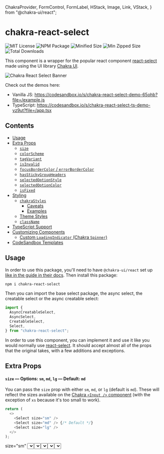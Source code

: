   ChakraProvider,
  FormControl,
  FormLabel,
  HStack,
  Image,
  Link,
  VStack,
} from "@chakra-ui/react";

<Meta title="Introduction" />

# chakra-react-select

<HStack>
  <Link href="https://github.com/csandman/chakra-react-select/blob/main/LICENSE.md">
    <Image
      src="https://badgen.net/github/license/csandman/chakra-react-select"
      alt="MIT License"
    />
  </Link>
  <Link href="https://www.npmjs.com/package/chakra-react-select">
    <Image
      src="https://img.shields.io/npm/v/chakra-react-select"
      alt="NPM Package"
    />
  </Link>
  <Link href="https://bundlephobia.com/result?p=chakra-react-select">
    <Image
      src="https://badgen.net/bundlephobia/min/chakra-react-select"
      alt="Minified Size"
    />
  </Link>
  <Link href="https://bundlephobia.com/result?p=chakra-react-select">
    <Image
      src="https://badgen.net/bundlephobia/minzip/chakra-react-select"
      alt="Min Zipped Size"
    />
  </Link>
  <Link href="https://www.npmjs.com/package/chakra-react-select">
    <Image
      src="https://badgen.net/npm/dt/chakra-react-select?color=blue"
      alt="Total Downloads"
    />
  </Link>
</HStack>

This component is a wrapper for the popular react component [react-select](https://react-select.com/home) made using the UI library [Chakra UI](https://chakra-ui.com/).

<img src={banner} alt="Chakra React Select Banner" />

Check out the demos here:

- Vanilla JS: https://codesandbox.io/s/chakra-react-select-demo-65ohb?file=/example.js
- TypeScript: https://codesandbox.io/s/chakra-react-select-ts-demo-vz9ut?file=/app.tsx

## Contents

- [Usage](#usage)
- [Extra Props](#extra-props)
  - [`size`](#size--options-sm-md-lg--default-md)
  - [`colorScheme`](#colorscheme)
  - [`tagVariant`](#tagvariant--options-subtle-solid-outline--default-subtle)
  - [`isInvalid`](#isinvalid--default-false)
  - [`focusBorderColor` / `errorBorderColor`](#focusbordercolor--default-blue500--errorbordercolor--default-red500)
  - [`hasStickyGroupHeaders`](#hasstickygroupheaders--default-false)
  - [`selectedOptionStyle`](#selectedoptionstyle--options-color-check--default-color)
  - [`selectedOptionColor`](#selectedoptioncolor--default-blue)
  - [`isFixed`](#isfixed)
- [Styling](#styling)
  - [`chakraStyles`](#chakrastyles)
    - [Caveats](#caveats)
    - [Examples](#examples)
  - [Theme Styles](#theme-styles)
  - [`className`](#classname)
- [TypeScript Support](#typescript-support)
- [Customizing Components](#customizing-components)
  - [Custom `LoadingIndicator` (Chakra `Spinner`)](#custom-loadingindicator-chakra-spinner)
- [CodeSandbox Templates](#codesandbox-templates)

## Usage

In order to use this package, you'll need to have `@chakra-ui/react` set up [like in the guide in their docs](https://chakra-ui.com/docs/getting-started#installation). Then install this package:

```sh
npm i chakra-react-select
```

Then you can import the base select package, the async select, the creatable select or the async creatable select:

```js
import {
  AsyncCreatableSelect,
  AsyncSelect,
  CreatableSelect,
  Select,
} from "chakra-react-select";
```

In order to use this component, you can implement it and use it like you would normally use [react-select](https://react-select.com/home). It should accept almost all of the props that the original takes, with a few additions and exceptions.

## Extra Props

#### `size` — Options: `sm`, `md`, `lg` — Default: `md`

You can pass the `size` prop with either `sm`, `md`, or `lg` (default is `md`). These will reflect the sizes available on the [Chakra `<Input />` component](https://chakra-ui.com/docs/form/input#changing-the-size-of-the-input) (with the exception of `xs` because it's too small to work).

```js
return (
  <>
    <Select size="sm" />
    <Select size="md" /> {/* Default */}
    <Select size="lg" />
  </>
);
```

<Canvas>
  <ChakraProvider>
    <VStack spacing={4}>
      <FormControl id="sm">
        <FormLabel>size="sm"</FormLabel>
        <Select {...defaultProps} size="sm" />
      </FormControl>
      <FormControl id="md">
        <FormLabel>size="md" (default)</FormLabel>
        <Select {...defaultProps} size="md" />
      </FormControl>
      <FormControl id="lg">
        <FormLabel>size="lg"</FormLabel>
        <Select {...defaultProps} size="lg" />
      </FormControl>
    </VStack>
  </ChakraProvider>
</Canvas>

#### `colorScheme`

You can pass the `colorScheme` prop to the select component to change all of the selected options tags' colors. You can view the whole list of available color schemes in [the Chakra docs](https://chakra-ui.com/docs/data-display/tag#props), or if you have a custom color palette, any of the custom color names in that will be available instead.

Alternatively you can add the `colorScheme` key to any of your options objects and it will only style that option when selected.

```js
return (
  <Select
    {/* The global color scheme */}
    colorScheme="purple"
    options={[
      {
        label: "I am red",
        value: "i-am-red",
        colorScheme: "red", // The option color scheme overrides the global
      },
      {
        label: "I fallback to purple",
        value: "i-am-purple",
      },
    ]}
  />
);
```

<Canvas>
  <ChakraProvider>
    <VStack spacing={4}>
      <FormControl id="global-color">
        <FormLabel>Global Color Scheme</FormLabel>
        <Select {...defaultProps} colorScheme="purple" />
      </FormControl>
      <FormControl id="local-color">
        <FormLabel>Individual Color Schemes</FormLabel>
        <Select {...defaultProps} options={colorSchemeOptions} />
      </FormControl>
    </VStack>
  </ChakraProvider>
</Canvas>

#### `tagVariant` — Options: `subtle`, `solid`, `outline` — Default: `subtle`

You can pass the `tagVariant` prop with either `subtle`, `solid`, or `outline` (default is `subtle`). These will reflect the `variant` prop available on the [Chakra `<Tag />` component](https://chakra-ui.com/docs/data-display/tag#props).

Alternatively you can add the `variant` key to any of your options objects and it will only style that option when selected. This will override the `tagVariant` prop on the select if both are set

```js
return (
  <Select
    {/* The global variant */}
    tagVariant="solid"
    options={[
      {
        label: "I have the outline style",
        value: "i-am-outlined",
        variant: "outline", // The option variant overrides the global
      },
      {
        label: "I fallback to the global `solid`",
        value: "i-am-solid",
      },
    ]}
  />
);
```

#### `isInvalid` — Default: `false`

You can pass `isInvalid` to the select component to style it like the Chakra `<Input />` is styled when it receives the same prop.

You can pass also pass `isInvalid` or `isDisabled` to a wrapping `<FormControl />` and it will output their corresponding `<Input />` on the select.

```js
return (
  <>
    {/* This will show up with a red border */}
    <Select isInvalid />

    {/* This will show up with a red border, and grayed out */}
    <FormControl isInvalid isDisabled>
      <FormLabel>Invalid & Disabled Select</FormLabel>
      <Select />
      <FormErrorMessage>
        This error message shows because of an invalid FormControl
      </FormErrorMessage>
    </FormControl>
  </>
);
```

#### `focusBorderColor` — Default: `blue.500` | `errorBorderColor` — Default: `red.500`

The props `focusBorderColor` and `errorBorderColor` can be passed with Chakra color strings which will emulate the respective props being passed to [Chakra's `<Input />` component](https://chakra-ui.com/docs/form/input#changing-the-focus-and-error-border-colors).

```js
return (
  <>
    <Select focusBorderColor="green.500" />
    <Select errorBorderColor="orange.500" />
  </>
);
```

<img src={customErrorBorder} alt="Orange errorBorderColor" />

#### `hasStickyGroupHeaders` — Default: `false`

One additional feature which isn’t specific to Chakra or react-select is sticky group headers. It adds a border to the bottom of the header and keeps it in view while its corresponding group of options is visible. This can be very nice for when you have long lists of grouped options so you can always tell which group of options you're looking at. To add it, pass the `hasStickyGroupHeaders` prop to the select component.

- Example: https://codesandbox.io/s/chakra-react-select-hasstickygroupheaders-wg39g?file=/example.js

```js
return <Select hasStickyGroupHeaders />;
```

**NOTE:** It has recently been discovered that when using this prop, navigating up through the available options with the arrow key will keep the focused option underneath the header, as it will not scroll enough to account for it being there. So if this is an issue for you, avoid this prop. A fix for this is being investigated.

<img src={stickyGroupHeaders} alt="Sticky Group Headers" />

#### `selectedOptionStyle` — Options: `color`, `check` — Default: `color`

In `v1.3.0` you can now pass the prop `selectedOptionStyle` with either `"color"` or `"check"` (defaults to `"color"`). The default option `"color"` will style a selected option similar to how react-select does it, by highlighting the selected option in the color blue. Alternatively if you pass `"check"` for the value, the selected option will be styled like the [Chakra UI Menu component](https://chakra-ui.com/docs/overlay/menu#menu-option-groups) and include a check icon next to the selected option(s). If `isMulti` and `selectedOptionStyle="check"` are passed, space will only be added for the check marks if `hideSelectedOptions={false}` is also passed.

```js
return (
  <>
    <Select selectedOptionStyle="color" /> {/* Default */}
    <Select selectedOptionStyle="check" /> {/* Chakra UI Menu Style */}
  </>
);
```

<img src={colorHighlight} alt="Color Highlighted Selected Option" />

<img src={checkHighlight} alt="Check Highlighted Selected Option" />

#### `selectedOptionColor` — Default: `blue`

If you choose to stick with the default `selectedOptionStyle="color"`, you have one additional styling option. If you do not like the default of blue for the highlight color, you can pass the `selectedOptionColor` prop to change it. This prop will accept any named color from your color theme, and it will use the `500` value in light mode or the `300` value in dark mode.

```js
return (
  <>
    <Select selectedOptionColor="blue" /> {/* Default */}
    <Select selectedOptionColor="purple" />
  </>
);
```

<img
  src={purpleHighlightLight}
  alt="Purple Selected Option Color (light mode)"
/>

<img src={purpleHighlightDark} alt="Purple Selected Option Color (dark mode)" />

#### `isFixed`

In your options objects, you can add the key `isFixed: true` to emulate the example in the [react-select docs](https://react-select.com/home#fixed-options). This will prevent the options which have this flag from having the remove button on its corresponding tag, and it changes the default `tagVariant` for that tag to be solid. This only applies when using `isMulti`.

```js
return (
  <Select
    isMulti
    options={[
      {
        label: "I can't be removed",
        value: "fixed",
        isFixed: true,
      },
      {
        label: "I can be removed",
        value: "not-fixed",
      },
    ]}
  />
);
```

If you have any other requests for Chakra-like features that could be added, or problems with the current features, [please submit an issue](https://github.com/csandman/chakra-react-select/issues/new/choose)!

## Styling

There are a few ways to style the components that make up `chakra-react-select`. It's important to note that this package does not use the `theme` or `styles` props that are implemented in `react-select`. The `theme` prop isn't used as most of the components' base styles are pulling from your Chakra theme, and customizing your base theme (such as colors or component styles) should in turn change the styles in this package.

This package does however offer an alternative to the `styles` prop, `chakraStyles`. It mostly emulates the behavior of the original `styles` prop, however, because it’s not identical it is named differently to prevent confusion.

### `chakraStyles`

In order to use the `chakraStyles` prop, first check the documentation for [the original `styles` prop from the react-select docs](https://react-select.com/styles#style-object). This package offers an identical API for the `chakraStyles` prop, however the `provided` and output style objects use [Chakra's `sx` prop](https://chakra-ui.com/docs/features/the-sx-prop) instead of the default emotion styles the original package offers. This allows you to both use the shorthand styling props you'd normally use to style Chakra components, as well as tokens from your theme such as named colors.

The API for an individual style function looks like this:

```js
/**
 * @param {SystemStyleObject} provided -- The component's default Chakra styles
 * @param {Object} state -- The component's current state e.g. `isFocused` (this gives all of the same props that are passed into the component)
 * @returns {SystemStyleObject} An output style object which is forwarded to the component's `sx` prop
 */
function option(provided, state) {
  return {
    ...provided,
    color: state.isFocused ? "blue.500" : "red.400",
  };
}
```

All of the style keys offered in the original package can be used here, except for `input` as that does not allow me to use the `chakraStyles` from the select props. The `input` styles are also much more dynamic and should be left alone for the most part.

Most of the components rendered by this package use the basic [Chakra `<Box />` component](https://chakra-ui.com/docs/layout/box) with a few exceptions. Here are the style keys offered and the corresponding Chakra component that is rendered:

- `clearIndicator` - `Box` (uses theme styles for Chakra's `CloseButton`)
- `container` - `Box`
- `control` - `Box` (uses theme styles for Chakra's `Input`)
- `dropdownIndicator` - `Box` (uses theme styles for Chrakra's `InputRightAddon`)
- `group` - `Box`
- `groupHeading` - `Box` (uses theme styles for Chakra's `Menu` group title)
- `indicatorsContainer` - `Box`
- `indicatorSeparator` - `Divider`
- `input` - `chakra.input` (wrapped in a `Box`)
- `inputContainer` - `Box`
- `loadingIndicator` - `Spinner`
- `loadingMessage` - `Box`
- `menu` - `Box`
- `menuList` - `Box` (uses theme styles for Chakra's `Menu`)
- `multiValue` - `chakra.span` (uses theme styles for Chakra's `Tag`)
- `multiValueLabel` - `chakra.span` (uses theme styles for Chakra's `TagLabel`)
- `multiValueRemove` - `Box` (uses theme styles for Chakra's `TagCloseButton`)
- `noOptionsMessage` - `Box`
- `option` - `Box` (uses theme styles for Chakra's `MenuItem`)
- `placeholder` - `Box`
- `singleValue` - `Box`
- `valueContainer` - `Box`

If you're using TypeScript, the `chakraStyles` prop is defined by the exported `ChakraStylesConfig` interface.

```ts
import { ChakraStylesConfig, Select } from "chakra-react-select";

const App: React.FC = () => {
  const chakraStyles: ChakraStylesConfig = {
    dropdownIndicator: (provided, state) => ({
      ...provided,
      background: state.isFocused ? "blue.100" : provided.background,
      p: 0,
      w: "40px",
    }),
  };

  return <Select chakraStyles={chakraStyles} />;
};
```

#### Caveats

The one change between the keys in the `chakraStyles` prop and the original `styles` prop, is that in the original the `input` styles apply to a container surrounding the html `<input />` element, and there is no key for styling the input itself. With the `chakraStyles` object, the `input` key now styles the actual `<chakra.input />` element and there is a new key, `inputContainer`, that styles the surrounding `Box`. Both functions use the `state` argument for the original `input` key.

Additionally, there is one key that is available in the `styles` prop that does not exist in the `chakraStyles` object; `menuPortal`. This key applies to the `MenuPortal` element which is only used when the [`menuPortalTarget`](https://react-select.com/advanced#portaling) prop is passed in. This component is replaceable, however it is very tightly integrated with the menu placement logic (and a context provider) so it appears to be impossible to fully replace it with a chakra component. And in turn, it can't pull a key from the `chakraStyles` prop. Therefor, if you are passing the `menuPortalTarget` prop and would like to change the styles of the `MenuPortal` component, you have two options:

1. Pass the original `styles` prop with the `menuPortal` key. This is the only key in the `styles` object that will be applied to your components.

```jsx
return (
  <Select
    menuPortalTarget={document.body}
    styles={{
      menuPortal: (provided) => ({ ...provided, zIndex: 100 })
    }}
    chakraStyles={{
      // All other component styles
    }}
  />
)
```

2. Pass the `classNamePrefix` prop [as described below]() and style the `MenuPortal` with CSS using the className `prefix__menu-portal`.

```jsx
// example.js
import "styles.css"

return (
  <Select
    menuPortalTarget={document.body}
    classNamePrefix="chakra-react-select"
  />
)
```

```css
/* styles.css */

.chakra-react-select__menu-portal {
  z-index: 100;
}
```

If anyone has any suggestions for how to fully replace the `MenuPortal` component, please leave a comment on [this issue](https://github.com/csandman/chakra-react-select/issues/55) or submit a pull request.

#### Examples

- Dropdown menu attached to control example:
  - TypeScript: https://codesandbox.io/s/chakra-react-select-chakrastyles-5yh6q?file=/app.tsx
  - Vanilla JS: https://codesandbox.io/s/chakra-react-select-chakrastyles-vanilla-kgdnf?file=/example.js
- Default [Chakra `<Select />`](https://chakra-ui.com/docs/form/select) styles example:
  - TypeScript: https://codesandbox.io/s/chakra-react-select-styled-like-a-default-chakra-select-qwq3o?file=/app.tsx
  - Vanilla JS: https://codesandbox.io/s/chakra-react-select-styled-like-a-default-chakra-select-vanilla-iydfe?file=/example.js

### Theme Styles

As mentioned above, a few of the custom components this package implements either use styles from the global [Chakra component theme](https://chakra-ui.com/docs/theming/customize-theme#customizing-component-styles) or are themselves those components. As this package pulls directly from your Chakra theme, any changes you make to those components' themes will propagate to the components in this package. Here is a list of all components that will be affected by changes to your global styles:

| `react-select` component | `chakra-ui` component styles                                                                                    |
| ------------------------ | --------------------------------------------------------------------------------------------------------------- |
| `ClearIndicator`         | [`CloseButton`](https://github.com/chakra-ui/chakra-ui/blob/main/packages/theme/src/components/close-button.ts) |
| `Control`                | [`Input`](https://github.com/chakra-ui/chakra-ui/blob/main/packages/theme/src/components/input.ts)              |
| `DropdownIndicator`      | [`InputRightAddon`](https://github.com/chakra-ui/chakra-ui/blob/main/packages/theme/src/components/input.ts)    |
| `GroupHeading`           | [`Menu` group title](https://github.com/chakra-ui/chakra-ui/blob/main/packages/theme/src/components/menu.ts)    |
| `IndicatorSeparator`     | [`Divider`](https://github.com/chakra-ui/chakra-ui/blob/main/packages/theme/src/components/divider.ts)          |
| `LoadingIndicator`       | [`Spinner`](https://github.com/chakra-ui/chakra-ui/blob/main/packages/theme/src/components/spinner.ts)          |
| `MenuList`               | [`MenuList`](https://github.com/chakra-ui/chakra-ui/blob/main/packages/theme/src/components/menu.ts)            |
| `MultiValueContainer`    | [`Tag`](https://github.com/chakra-ui/chakra-ui/blob/main/packages/theme/src/components/tag.ts)                  |
| `MultiValueLabel`        | [`TagLabel`](https://github.com/chakra-ui/chakra-ui/blob/main/packages/theme/src/components/tag.ts)             |
| `MultiValueRemove`       | [`TagCloseButton`](https://github.com/chakra-ui/chakra-ui/blob/main/packages/theme/src/components/tag.ts)       |
| `Option`                 | [`MenuItem`](https://github.com/chakra-ui/chakra-ui/blob/main/packages/theme/src/components/menu.ts)            |

In addition to specific component styles, any changes you make to your global color scheme will also be reflected in these custom components.

**NOTE:** Only make changes to your global component themes if you want them to appear in all instances of that component. Otherwise, just change the individual components' styles using the `chakraStyles` prop.

### `className`

This package implements the same classNames on the sub components as the original package so you can use these to style sub-components with CSS. Here is an excerpt from [the react-select docs](https://react-select.com/styles#using-classnames) describing how it works:

> If you provide the `className` prop to react-select, the SelectContainer will be given a className based on the provided value.
>
> If you provide the `classNamePrefix` prop to react-select, all inner elements will be given a className
> with the provided prefix.
>
> For example, given `className='react-select-container'` and `classNamePrefix="react-select"`,
> the DOM structure is similar to this:
>
> ```html
> <div class="react-select-container">
>   <div class="react-select__control">
>     <div class="react-select__value-container">...</div>
>     <div class="react-select__indicators">...</div>
>   </div>
>   <div class="react-select__menu">
>     <div class="react-select__menu-list">
>       <div class="react-select__option">...</div>
>     </div>
>   </div>
> </div>
> ```
>
> While we encourage you to use the new Styles API, you still have the option of styling via CSS classes. This ensures compatibility with [styled components](https://www.styled-components.com/), [CSS modules](https://github.com/css-modules/css-modules) and other libraries.

Here is an example of using classNames to style the components: https://codesandbox.io/s/chakra-react-select-classnameprefix-demo-4r2pe?file=/example.js

## TypeScript Support

This package has always supported typescript, however until `3.0.0` none of the type inference was working on the props passed into this component. Now that they are, you may need to pass in some generics in order for your component to work properly.

This package exports all of the named module members of the original `react-select` in case you need their built in types in any of your variable declarations. The root select `Props` type that is exported by `react-select` has been [extended using module augmentation](https://github.com/JedWatson/react-select/issues/4804#issuecomment-927223471) so if you import that type, it will include all of the extra props offered. This package also exports a few custom types that are specific to the custom props offered by this package:

- `ChakraStylesConfig` — The type for the prop `chakraStyles` that can be passed to customize the component styles. This is almost identical to the built in `StylesConfig` type, however it uses Chakra's `SystemStyleObject` type instead of react-select's emotion styles.
- `OptionBase` — A type for your individual select options that includes the custom props for styling each of your selected options. This type is made to give you a base to extend off of and pass in as a generic to the root `Select` component.

Here is an example of how to pass in the proper generics to `chakra-react-select`:

````ts
import { GroupBase, OptionBase, Select } from "chakra-react-select";

/**
 * `OptionBase` is a custom type exported by this package meant to be extended
 * to make your custom option types. It includes all of the keys that can be
 * used by this package to customize the styles of your selected options
 *
 * ```
 * type OptionBase = {
 *   variant?: string;
 *   colorScheme?: string;
 *   isFixed?: boolean;
 *   isDisabled?: boolean;
 * };
 * ```
 */
interface ColorOption extends OptionBase {
  label: string;
  value: string;
}

const colorOptions = [
  {
    label: "Red",
    value: "red",
    colorScheme: "red", // This is allowed because of the key in the `OptionBase` type
  },
  {
    label: "Blue",
    value: "blue",
  }
]

function CustomMultiSelect() {
  return {
    <Select<ColorOption, true, GroupBase<ColorOption>>
      isMulti
      name="colors"
      options={colorOptions}
      placeholder="Select some colors..."
    />
  }
}
````

## Customizing Components

Like the original `react-select`, this package exports all of the custom components that make up the overall select. However, instead of being exported as `components` they are exported as `chakraComponents` in order to leave the original `components` export from react-select alone (you can export that as well if you'd like). When implementing this component, you have the option to wrap these components and alter their state and the children they return [in the same way the original does](https://react-select.com/components#defining-components).

Here's an example of how you might use this to create a select with a custom `Option`:

```ts
import { Icon } from "@chakra-ui/react";
import { Select, chakraComponents } from "chakra-react-select";
import {
  GiCherry,
  GiChocolateBar,
  GiCoffeeBeans,
  GiStrawberry,
} from "react-icons/gi";

const flavorOptions = [
  {
    value: "coffee",
    label: "Coffee",
    icon: <Icon as={GiCoffeeBeans} color="orange.700" mr={2} h={5} w={5} />,
  },
  {
    value: "chocolate",
    label: "Chocolate",
    icon: <Icon as={GiChocolateBar} color="yellow.800" mr={2} h={5} w={5} />,
  },
  {
    value: "strawberry",
    label: "Strawberry",
    icon: <Icon as={GiStrawberry} color="red.500" mr={2} h={5} w={5} />,
  },
  {
    value: "cherry",
    label: "Cherry",
    icon: <Icon as={GiCherry} color="red.600" mr={2} h={5} w={5} />,
  },
];

// Make sure this is defined outside of the component which returns your select
// or you'll run into rendering issues
const customComponents = {
  Option: ({ children, ...props }) => (
    <chakraComponents.Option {...props}>
      {props.data.icon} {children}
    </chakraComponents.Option>
  ),
};

const Example = () => (
  <Select
    name="flavors"
    options={flavorOptions}
    placeholder="Select some flavors..."
    components={customComponents}
  />
);
```

CodeSandbox Examples:

- Vanilla JS: https://codesandbox.io/s/chakra-react-select-custom-option-d99s7?file=/example.js
- TypeScript: https://codesandbox.io/s/chakra-react-select-custom-icon-components-typescript-odi90k?file=/app.tsx

### Custom `LoadingIndicator` (Chakra `Spinner`)

For most sub components, the styling can be easily accomplished using the [`chakraStyles`](#chakrastyles) prop. However, in the case of the `LoadingIndicator` there are a few props which do not directly correlate very well with styling props. To solve that problem, the `chakraComponents.LoadingIndicator` component can be passed a few extra props which are normally available on the Chakra UI [`Spinner`](https://chakra-ui.com/docs/components/feedback/spinner). Here is an example demonstrating which extra props are offered:

```jsx
import { AsyncSelect, chakraComponents } from "chakra-react-select";

// These are the defaults for each of the custom props
const asyncComponents = {
  LoadingIndicator: (props) => (
    <chakraComponents.LoadingIndicator
      // The color of the main line which makes up the spinner
      // This could be accomplished using `chakraStyles` but it is also available as a custom prop
      color="currentColor" // <-- This default's to your theme's text color (Light mode: gray.700 | Dark mode: whiteAlpha.900)
      // The color of the remaining space that makes up the spinner
      emptyColor="transparent"
      // The `size` prop on the Chakra spinner
      // Defaults to one size smaller than the Select's size
      spinnerSize="md"
      // A CSS <time> variable (s or ms) which determines the time it takes for the spinner to make one full rotation
      speed="0.45s"
      // A CSS size string representing the thickness of the spinner's line
      thickness="2px"
      // Don't forget to forward the props!
      {...props}
    />
  ),
};

const App = () => (
  <AsyncSelect
    isMulti
    name="colors"
    placeholder="Select some colors..."
    components={asyncComponents}
    loadOptions={(inputValue, callback) => {
      setTimeout(() => {
        const values = colourOptions.filter((i) =>
          i.label.toLowerCase().includes(inputValue.toLowerCase())
        );
        callback(values);
      }, 3000);
    }}
  />
);
```

CodeSandbox examples:

- Vanilla JS: https://codesandbox.io/s/chakra-react-select-custom-loadingindicator-1n9q6d?file=/example.js
- TypeScript: https://codesandbox.io/s/chakra-react-select-custom-loadingindicator-typescript-5gx6kz?file=/app.tsx

## CodeSandbox Templates

When submitting a bug report, please include a minimum reproduction of your issue using one of these templates:

- React Vanilla JS Starter: https://codesandbox.io/s/chakra-react-select-vsvr0?file=/example.js
- React Typescript Starter: https://codesandbox.io/s/chakra-react-select-typescript-4sce1?file=/app.tsx
- Next.js Vanilla JS Starter: https://codesandbox.io/s/chakra-react-select-next-js-dtnsm?file=/pages/index.js
- Next.js Typescript Starter: https://codesandbox.io/s/chakra-react-select-next-js-typescript-kscuf?file=/pages/index.tsx
